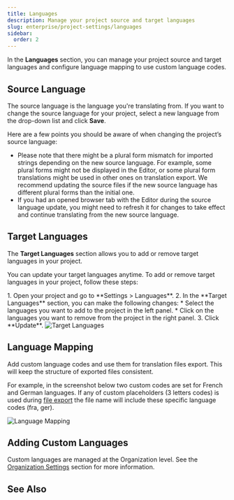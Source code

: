```yaml
---
title: Languages
description: Manage your project source and target languages
slug: enterprise/project-settings/languages
sidebar:
  order: 2
---
```



In the **Languages** section, you can manage your project source and target languages and configure language mapping to use custom language codes.

## Source Language

The source language is the language you're translating from. If you want to change the source language for your project, select a new language from the drop-down list and click **Save**.

Here are a few points you should be aware of when changing the project’s source language:

* Please note that there might be a plural form mismatch for imported strings depending on the new source language. For example, some plural forms might not be displayed in the Editor, or some plural form translations might be used in other ones on translation export. We recommend updating the source files if the new source language has different plural forms than the initial one.
* If you had an opened browser tab with the Editor during the source language update, you might need to refresh it for changes to take effect and continue translating from the new source language.

## Target Languages

The **Target Languages** section allows you to add or remove target languages in your project.

You can update your target languages anytime. To add or remove target languages in your project, follow these steps:

<Steps>
  1. Open your project and go to **Settings > Languages**.
  2. In the **Target Languages** section, you can make the following changes:
      * Select the languages you want to add to the project in the left panel.
      * Click <Icon name="mdi:close-circle" class="inline-icon" /> on the languages you want to remove from the project in the right panel.
  3. Click **Update**.
</Steps>

<Image src={targetLanguages} alt="Target Languages" />

## Language Mapping

Add custom language codes and use them for translation files export. This will keep the structure of exported files consistent.

For example, in the screenshot below two custom codes are set for French and German languages. If any of custom placeholders (3 letters codes) is used during [file export](/enterprise/file-management#file-export) the file name will include these specific language codes (fra, ger).

<Image src={languageMapping} alt="Language Mapping" />

## Adding Custom Languages

Custom languages are managed at the Organization level. See the [Organization Settings](/enterprise/organization-settings/) section for more information.

## See Also

<LinkCard
  title="Supported Languages"
  href="/developer/language-codes/"
  target="_blank"
/>
